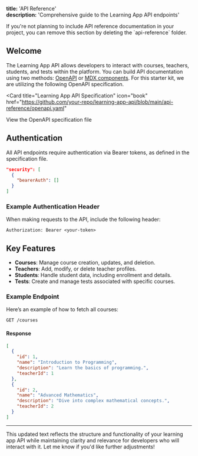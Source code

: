 **title:** 'API Reference'  
**description:** 'Comprehensive guide to the Learning App API endpoints'

<Note>
  If you're not planning to include API reference documentation in your project, you can remove this section by deleting the `api-reference` folder.
</Note>

## Welcome

The Learning App API allows developers to interact with courses, teachers, students, and tests within the platform. You can build API documentation using two methods: [OpenAPI](https://mintlify.com/docs/api-playground/openapi/setup) or [MDX components](https://mintlify.com/docs/api-playground/mdx/configuration). For this starter kit, we are utilizing the following OpenAPI specification.

<Card
  title="Learning App API Specification"
  icon="book"
  href="https://github.com/your-repo/learning-app-api/blob/main/api-reference/openapi.yaml"
>
  View the OpenAPI specification file
</Card>

## Authentication

All API endpoints require authentication via Bearer tokens, as defined in the specification file.

```json
"security": [
  {
    "bearerAuth": []
  }
]
```

### Example Authentication Header

When making requests to the API, include the following header:

```http
Authorization: Bearer <your-token>
```

## Key Features

- **Courses**: Manage course creation, updates, and deletion.
- **Teachers**: Add, modify, or delete teacher profiles.
- **Students**: Handle student data, including enrollment and details.
- **Tests**: Create and manage tests associated with specific courses.

### Example Endpoint

Here’s an example of how to fetch all courses:

```http
GET /courses
```

#### Response

```json
[
  {
    "id": 1,
    "name": "Introduction to Programming",
    "description": "Learn the basics of programming.",
    "teacherId": 1
  },
  {
    "id": 2,
    "name": "Advanced Mathematics",
    "description": "Dive into complex mathematical concepts.",
    "teacherId": 2
  }
]
```

---

This updated text reflects the structure and functionality of your learning app API while maintaining clarity and relevance for developers who will interact with it. Let me know if you'd like further adjustments!
